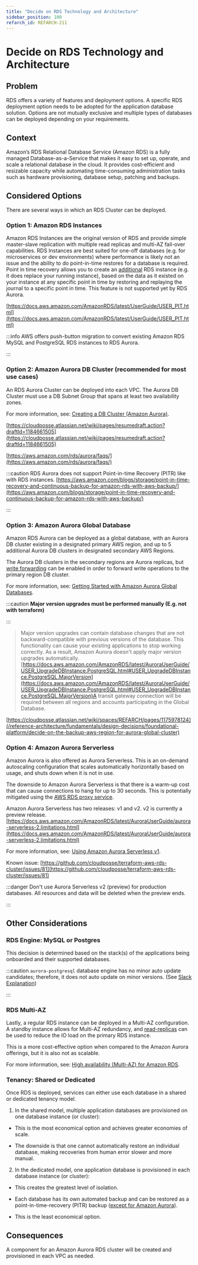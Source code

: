 ```yaml
---
title: "Decide on RDS Technology and Architecture"
sidebar_position: 100
refarch_id: REFARCH-211
---
```


# Decide on RDS Technology and Architecture

## Problem
RDS offers a variety of features and deployment options. A specific RDS deployment option needs to be adopted for the application database solution. Options are not mutually exclusive and multiple types of databases can be deployed depending on your requirements.

## Context
Amazon’s RDS Relational Database Service (Amazon RDS) is a fully managed Database-as-a-Service that makes it easy to set up, operate, and scale a relational database in the cloud. It provides cost-efficient and resizable capacity while automating time-consuming administration tasks such as hardware provisioning, database setup, patching and backups.

## Considered Options
There are several ways in which an RDS Cluster can be deployed.

### **Option 1:** Amazon RDS Instances
Amazon RDS Instances are the original version of RDS and provide simple master-slave replication with multiple read replicas and multi-AZ fail-over capabilities. RDS Instances are best suited for one-off databases (e.g. for microservices or dev environments) where performance is likely not an issue and the ability to do point-in-time restores for a database is required.  Point in time recovery allows you to create an <ins>additional</ins> RDS instance (e.g. it does replace your running instance), based on the data as it existed on your instance at any specific point in time by restoring and replaying the journal to a specific point in time. This feature is not supported yet by RDS Aurora.

[https://docs.aws.amazon.com/AmazonRDS/latest/UserGuide/USER_PIT.html](https://docs.aws.amazon.com/AmazonRDS/latest/UserGuide/USER_PIT.html)

:::info
AWS offers push-button migration to convert existing Amazon RDS MySQL and PostgreSQL RDS instances to RDS Aurora.

:::

### **Option 2:** Amazon Aurora DB Cluster (recommended for most use cases)
An RDS Aurora Cluster can be deployed into each VPC. The Aurora DB Cluster must use a DB Subnet Group that spans at least two availability zones.

For more information, see: [Creating a DB Cluster (Amazon Aurora)](https://docs.aws.amazon.com/AmazonRDS/latest/AuroraUserGuide/Aurora.CreateInstance.html).

[https://cloudposse.atlassian.net/wiki/pages/resumedraft.action?draftId=1184661505](https://cloudposse.atlassian.net/wiki/pages/resumedraft.action?draftId=1184661505)

[https://aws.amazon.com/rds/aurora/faqs/](https://aws.amazon.com/rds/aurora/faqs/)

:::caution
RDS Aurora does not support Point-in-time Recovery (PITR) like with RDS instances.
[https://aws.amazon.com/blogs/storage/point-in-time-recovery-and-continuous-backup-for-amazon-rds-with-aws-backup/](https://aws.amazon.com/blogs/storage/point-in-time-recovery-and-continuous-backup-for-amazon-rds-with-aws-backup/)

:::

### **Option 3:** Amazon Aurora Global Database
Amazon RDS Aurora can be deployed as a global database, with an Aurora DB cluster existing in a designated primary AWS region, and up to 5 additional Aurora DB clusters in designated secondary AWS Regions.

The Aurora DB clusters in the secondary regions are Aurora replicas, but [write forwarding](https://docs.aws.amazon.com/AmazonRDS/latest/AuroraUserGuide/aurora-global-database-write-forwarding.html) can be enabled in order to forward write operations to the primary region DB cluster.

For more information, see: [Getting Started with Amazon Aurora Global Databases](https://docs.aws.amazon.com/AmazonRDS/latest/AuroraUserGuide/aurora-global-database-getting-started.html).

:::caution
**Major version upgrades must be performed manually (E.g. not with terraform)**

:::

> Major version upgrades can contain database changes that are not backward-compatible with previous versions of the database. This functionality can cause your existing applications to stop working correctly. As a result, Amazon Aurora doesn't apply major version upgrades automatically.
[https://docs.aws.amazon.com/AmazonRDS/latest/AuroraUserGuide/USER_UpgradeDBInstance.PostgreSQL.html#USER_UpgradeDBInstance.PostgreSQL.MajorVersion](https://docs.aws.amazon.com/AmazonRDS/latest/AuroraUserGuide/USER_UpgradeDBInstance.PostgreSQL.html#USER_UpgradeDBInstance.PostgreSQL.MajorVersion)A transit gateway connection will be required between all regions and accounts participating in the Global Database.

[https://cloudposse.atlassian.net/wiki/spaces/REFARCH/pages/1175978124](/reference-architecture/fundamentals/design-decisions/foundational-platform/decide-on-the-backup-aws-region-for-aurora-global-cluster)

### **Option 4:** Amazon Aurora Serverless
Amazon Aurora is also offered as Aurora Serverless. This is an on-demand autoscaling configuration that scales automatically horizontally based on usage, and shuts down when it is not in use.

The downside to Amazon Aurora Serverless is that there is a warm-up cost that can cause connections to hang for up to 30 seconds. This is potentially mitigated using the [AWS RDS proxy service](https://aws.amazon.com/rds/proxy/).

Amazon Aurora Serverless has two releases: v1 and v2. v2 is currently a preview release. [https://docs.aws.amazon.com/AmazonRDS/latest/AuroraUserGuide/aurora-serverless-2.limitations.html](https://docs.aws.amazon.com/AmazonRDS/latest/AuroraUserGuide/aurora-serverless-2.limitations.html)

For more information, see: [Using Amazon Aurora Serverless v1](https://docs.aws.amazon.com/AmazonRDS/latest/AuroraUserGuide/aurora-serverless.html).

Known issue: [https://github.com/cloudposse/terraform-aws-rds-cluster/issues/81](https://github.com/cloudposse/terraform-aws-rds-cluster/issues/81)

:::danger
Don't use Aurora Serverless v2 (preview) for production databases. All resources and data will be deleted when the preview ends.

:::

## Other Considerations

### RDS Engine: MySQL or Postgres
This decision is determined based on the stack(s) of the applications being onboarded and their supported databases.

:::caution
`aurora-postgresql` database engine has no minor auto update candidates; therefore, it does not auto update on minor versions. (See [Slack Explanation](https://cloudposse.slack.com/archives/C018WN7NC1W/p1646674264252789))

:::

### RDS Multi-AZ
Lastly, a regular RDS instance can be deployed in a Multi-AZ configuration. A standby instance allows for Multi-AZ redundancy, and [read-replicas](https://aws.amazon.com/rds/features/read-replicas/) can be used to reduce the IO load on the primary RDS instance.

This is a more cost-effective option when compared to the Amazon Aurora offerings, but it is also not as scalable.

For more information, see: [High availability (Multi-AZ) for Amazon RDS](https://docs.aws.amazon.com/AmazonRDS/latest/UserGuide/Concepts.MultiAZ.html).

### Tenancy: Shared or Dedicated
Once RDS is deployed, services can either use each database in a shared or dedicated tenancy model.

1. In the shared model, multiple application databases are provisioned on one database instance (or cluster):

- This is the most economical option and achieves greater economies of scale.

- The downside is that one cannot automatically restore an individual database, making recoveries from human error
slower and more manual.

2. In the dedicated model, one application database is provisioned in each database instance (or cluster):

- This creates the greatest level of isolation.

- Each database has its own automated backup and can be restored as a point-in-time-recovery (PITR) backup ([except for Amazon Aurora](https://aws.amazon.com/blogs/storage/point-in-time-recovery-and-continuous-backup-for-amazon-rds-with-aws-backup/)).

- This is the least economical option.

## Consequences
A component for an Amazon Aurora RDS cluster will be created and provisioned in each VPC as needed.


